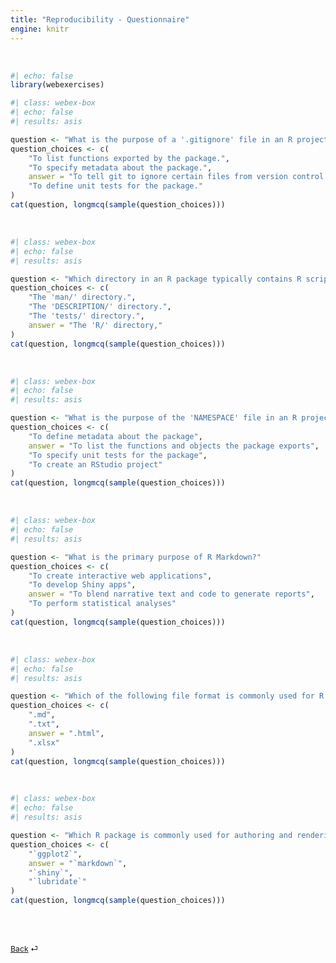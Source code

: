 ```yaml
---
title: "Reproducibility - Questionnaire"
engine: knitr
---
```


<br>

```r
#| echo: false
library(webexercises)
```


```r
#| class: webex-box
#| echo: false
#| results: asis

question <- "What is the purpose of a '.gitignore' file in an R project?"
question_choices <- c(
    "To list functions exported by the package.",
    "To specify metadata about the package.",
    answer = "To tell git to ignore certain files from version control.",
    "To define unit tests for the package."
)
cat(question, longmcq(sample(question_choices)))
```

<br>

```r
#| class: webex-box
#| echo: false
#| results: asis

question <- "Which directory in an R package typically contains R scripts with package functions?"
question_choices <- c(
    "The 'man/' directory.",
    "The 'DESCRIPTION/' directory.",
    "The 'tests/' directory.",
    answer = "The 'R/' directory,"
)
cat(question, longmcq(sample(question_choices)))
```

<br>

```r
#| class: webex-box
#| echo: false
#| results: asis

question <- "What is the purpose of the 'NAMESPACE' file in an R project?"
question_choices <- c(
    "To define metadata about the package",
    answer = "To list the functions and objects the package exports",
    "To specify unit tests for the package",
    "To create an RStudio project"
)
cat(question, longmcq(sample(question_choices)))
```

<br>

```r
#| class: webex-box
#| echo: false
#| results: asis

question <- "What is the primary purpose of R Markdown?"
question_choices <- c(
    "To create interactive web applications",
    "To develop Shiny apps",
    answer = "To blend narrative text and code to generate reports",
    "To perform statistical analyses"
)
cat(question, longmcq(sample(question_choices)))
```

<br>

```r
#| class: webex-box
#| echo: false
#| results: asis

question <- "Which of the following file format is commonly used for R Markdown documents output?"
question_choices <- c(
    ".md",
    ".txt",
    answer = ".html",
    ".xlsx"
)
cat(question, longmcq(sample(question_choices)))
```

<br>

```r
#| class: webex-box
#| echo: false
#| results: asis

question <- "Which R package is commonly used for authoring and rendering R Markdown documents?"
question_choices <- c(
    "`ggplot2`",
    answer = "`markdown`",
    "`shiny`",
    "`lubridate`"
)
cat(question, longmcq(sample(question_choices)))
```

<br><br>

::: {style="font-size: 0.875em;"}
[Back](/weeks/week-5.qmd) ⏎
:::